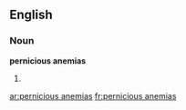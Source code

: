 ==English==


===Noun===
'''pernicious anemias'''

# {{plural of|[[pernicious anemia]]}}

[[ar:pernicious anemias]]
[[fr:pernicious anemias]]